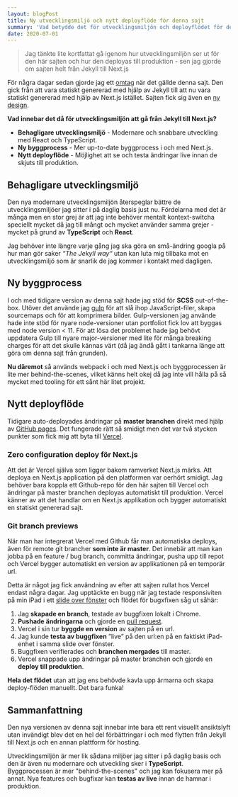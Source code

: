 ```yaml
---
layout: blogPost
title: Ny utvecklingsmiljö och nytt deployflöde för denna sajt
summary: 'Vad betydde det för utvecklingsmiljön och deployflödet för denna sajt när den gick från Jekyll till Next.js?'
date: 2020-07-01
---
```


> Jag tänkte lite kortfattat gå igenom hur utvecklingsmiljön ser ut för den här sajten och hur den deployas till produktion - sen jag gjorde om sajten helt från Jekyll till Next.js

För några dagar sedan gjorde jag ett [omtag](/blogg/att-ga-fran-jekyll-till-next-pa-tre-dagar) när det gällde denna sajt. Den gick från att vara statiskt genererad med hjälp av Jekyll till att nu vara statiskt genererad med hjälp av Next.js istället. Sajten fick sig även en [ny design](/blogg/portfolio-redesign).

**Vad innebar det då för utvecklingsmiljön att  gå från Jekyll till Next.js?**
* **Behagligare utvecklingsmiljö** - Modernare och snabbare utveckling med React och TypeScript.
* **Ny byggprocess** - Mer up-to-date byggprocess i och med Next.js.
* **Nytt deployflöde** - Möjlighet att se och testa ändringar live innan de skjuts till produktion.

## Behagligare utvecklingsmiljö
Den nya modernare utvecklingsmiljön återspeglar bättre de utvecklingsmiljöer jag sitter i på daglig basis just nu. Fördelarna med det är många men en stor grej är att jag inte behöver mentalt kontext-switcha speciellt mycket då jag till mångt och mycket använder samma grejer - mycket på grund av **TypeScript** och **React**. 

Jag behöver inte längre varje gång jag ska göra en små-ändring googla på hur man gör saker *“The Jekyll way“* utan kan luta mig tillbaka mot en utvecklingsmiljö som är snarlik de jag kommer i kontakt med dagligen.

## Ny byggprocess
I och med tidigare version av denna sajt hade jag stöd för **SCSS** out-of-the-box. Utöver det använde jag [gulp](https://gulpjs.com/) för att slå ihop JavaScript-filer, skapa sourcemaps och för att komprimera bilder. Gulp-versionen jag använde hade inte stöd för nyare node-versioner utan portfoliot fick lov att byggas med node version < 11. För att lösa det problemet hade jag behövt uppdatera Gulp till nyare major-versioner med lite för många breaking charges för att det skulle kännas värt (då jag ändå gått i tankarna länge att göra om denna sajt från grunden).

**Nu däremot** så används webpack i och med Next.js och byggprocessen är lite mer behind-the-scenes, vilket känns helt okej då jag inte vill hålla på så mycket med tooling för ett sånt här litet projekt. 

## Nytt deployflöde
Tidigare auto-deployades ändringar på **master branchen** direkt med hjälp av [GitHub pages](https://pages.github.com). Det fungerade rätt så smidigt men det var två stycken punkter som fick mig att byta till [Vercel](https://vercel.com).

### Zero configuration deploy för Next.js

Att det är Vercel själva som ligger bakom ramverket Next.js märks. Att deploya en Next.js application på den platformen var oerhört smidigt. Jag behöver bara koppla ett Github-repo för den här sajten till Vercel och ändringar på master branchen deployas automatiskt till produktion. Vercel känner av att det handlar om en Next.js applikation och bygger automatiskt en statiskt genererad sajt.

### Git branch previews

När man har integrerat Vercel med Github får man automatiska deploys, även för remote git brancher **som inte är master**. Det innebär att man kan jobba på en feature / bug branch, committa ändringar, pusha upp till repot och Vercel bygger automatiskt en version av applikationen på en temporär url.

Detta är något jag fick användning av efter att sajten rullat hos Vercel endast några dagar. Jag upptäckte en bugg när jag testade responsiviten på min iPad i ett [slide over fönster](https://support.apple.com/sv-se/guide/ipad/ipadfe7c65e9/ipados) och flödet för bugxfixen såg ut såhär:
1. Jag **skapade en branch**, testade av buggfixen lokalt i Chrome.
2. **Pushade ändringarna** och gjorde en [pull request](https://github.com/danielv14/personal-portfolio/pull/9). 
3. Vercel i sin tur **byggde en version** av sajten på en url.
4. Jag kunde **testa av buggfixen** ”live” på den url:en på en faktiskt iPad-enhet i samma slide over fönster.
5. Buggfixen verifierades och **branchen mergades** till master.
6. Vercel snappade upp ändringar på master branchen och gjorde en **deploy till produktion**.

**Hela det flödet** utan att jag ens behövde kavla upp ärmarna och skapa deploy-flöden manuellt. Det bara funka!

## Sammanfattning

Den nya versionen av denna sajt innebar inte bara ett rent visuellt ansiktslyft utan invändigt blev det en hel del förbättringar i och med flytten från Jekyll till Next.js och en annan plattform för hosting.

Utvecklingsmiljön är mer lik sådana miljöer jag sitter i på daglig basis och den är även nu modernare och utveckling sker i **TypeScript**.
Byggprocessen är mer "behind-the-scenes" och jag kan fokusera mer på annat. Nya features och bugfixar kan **testas av live** innan de hamnar i produktion.


